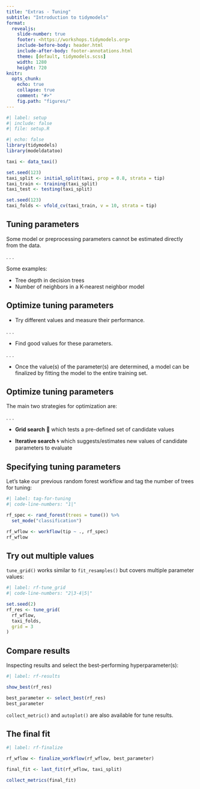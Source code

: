 ```yaml
---
title: "Extras - Tuning"
subtitle: "Introduction to tidymodels"
format:
  revealjs: 
    slide-number: true
    footer: <https://workshops.tidymodels.org>
    include-before-body: header.html
    include-after-body: footer-annotations.html
    theme: [default, tidymodels.scss]
    width: 1280
    height: 720
knitr:
  opts_chunk: 
    echo: true
    collapse: true
    comment: "#>"
    fig.path: "figures/"
---
```


```r
#| label: setup
#| include: false
#| file: setup.R
```

```r
#| echo: false
library(tidymodels)
library(modeldatatoo)

taxi <- data_taxi()

set.seed(123)
taxi_split <- initial_split(taxi, prop = 0.8, strata = tip)
taxi_train <- training(taxi_split)
taxi_test <- testing(taxi_split)

set.seed(123)
taxi_folds <- vfold_cv(taxi_train, v = 10, strata = tip)
```

## Tuning parameters

Some model or preprocessing parameters cannot be estimated directly from the data.

. . .

Some examples:

- Tree depth in decision trees
- Number of neighbors in a K-nearest neighbor model

## Optimize tuning parameters

- Try different values and measure their performance.

. . .

- Find good values for these parameters.

. . .

- Once the value(s) of the parameter(s) are determined, a model can be finalized by fitting the model to the entire training set.

## Optimize tuning parameters

The main two strategies for optimization are:

. . .

-   **Grid search** 💠 which tests a pre-defined set of candidate values

-   **Iterative search** 🌀 which suggests/estimates new values of candidate parameters to evaluate

## Specifying tuning parameters

Let's take our previous random forest workflow and tag the number of trees for tuning:

```r
#| label: tag-for-tuning
#| code-line-numbers: "1|"

rf_spec <- rand_forest(trees = tune()) %>% 
  set_mode("classification")

rf_wflow <- workflow(tip ~ ., rf_spec)
rf_wflow
```

## Try out multiple values

`tune_grid()` works similar to `fit_resamples()` but covers multiple parameter values:

```r
#| label: rf-tune_grid
#| code-line-numbers: "2|3-4|5|"

set.seed(2)
rf_res <- tune_grid(
  rf_wflow,
  taxi_folds,
  grid = 3
)
```

## Compare results

Inspecting results and select the best-performing hyperparameter(s):

```r
#| label: rf-results

show_best(rf_res)

best_parameter <- select_best(rf_res)
best_parameter
```

`collect_metric()` and `autoplot()` are also available for tune results.

## The final fit

```r
#| label: rf-finalize

rf_wflow <- finalize_workflow(rf_wflow, best_parameter)

final_fit <- last_fit(rf_wflow, taxi_split) 

collect_metrics(final_fit)
```
